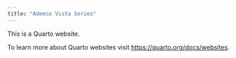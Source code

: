```yaml
---
title: "Ademco Vista Series"
---
```


This is a Quarto website.

To learn more about Quarto websites visit <https://quarto.org/docs/websites>.
